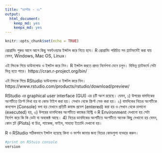 ```yaml
---
title: "চ্যাপ্টার - ০১"
output: 
  html_document: 
    keep_md: yes
    keepx_md: yes
---
```


```r
knitr::opts_chunk$set(echo = TRUE)
```

প্রোগ্রামিং শুরুর আগে আগে কিছু সফটওয়্যার ইন্সটল করে নিতে হবে। R প্রোগ্রামিং পরিচিত সব প্ল্যাটফর্মেই করা যায় যেমন, Windows, Mac OS, Linux। 

এই লিংকে গিয়ে ডাউনলোড ও ইন্সটল করে নিন। R  ইন্সটল করতে প্রদত্ত নির্দেশনা মেনে চলুন। বিভিন্ন প্ল্যাটফর্মে সেটা ভিন্ন হতে পারে। 
https://cran.r-project.org/bin/

এই লিংকে গিয়ে RStudio ডাউনলোড ও ইন্সটল করে নিন।
https://www.rstudio.com/products/rstudio/download/preview/

RStudio এর graphical user interface (GUI) এর ৪টি অংশ রয়েছে। যেমন, 
১) উপরের বামদিকের অংশটিতে ক্রিপ্ট লিখা হয় বা কোড টাইপ করা হয়। সেখান থেকে স্ক্রিপ্ট সেভ করা হয়। 
২) বামদিকের নিচের অংশটিকে কনসোল (Console) বলা হয় যেখানে প্রতিটি কমান্ড প্রবেশ (entered) করা হয় ও সেখান থেকে চালানো (executed) হয়,
৩) উপরের ডানদিকের অংশটিতে কাজের হিস্ট্রি ও R Environment দেখানো হয় সেটা নির্দেশ করে কি কি ডেটা বা অবজেক্ট আছে। 
4) নিচের ডানদিকের অংশটিতে অংশটিতে অনেক কিছু দেখানো হয় যেমন, কোন প্লট (Plots) বা চিত্র, প্যাকেজ, ফাইল, সাহায্য ইত্যাদি দেখানো হয়। 

R ও RStudio সঠিকভাবে ইন্সটল হয়েছে কিনা ও ভার্শন জানার জন্য নিচের কোডগুলা ব্যবহার করুন।

```r
#print on RStuio console
version
```
